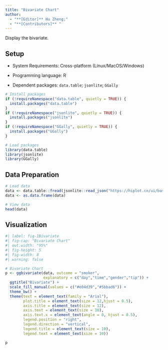 ```yaml
---
title: "Bivariate Chart"
author:
  - "**[Editor]** Hu Zheng;"
  - "**[Contributors]** "
---
```


Display the bivariate.

## Setup

-   System Requirements: Cross-platform (Linux/MacOS/Windows)

-   Programming language: R

-   Dependent packages: `data.table`; `jsonlite`; `GGally`

```r
# Install packages
if (!requireNamespace("data.table", quietly = TRUE)) {
  install.packages("data.table")
}
if (!requireNamespace("jsonlite", quietly = TRUE)) {
  install.packages("jsonlite")
}
if (!requireNamespace("GGally", quietly = TRUE)) {
  install.packages("GGally")
}

# Load packages
library(data.table)
library(jsonlite)
library(GGally)
```

## Data Preparation

```r
# Load data
data <- data.table::fread(jsonlite::read_json("https://hiplot.cn/ui/basic/bivariate/data.json")$exampleData$textarea[[1]])
data <- as.data.frame(data)

# View data
head(data)
```

## Visualization

```r
#| label: fig-1Bivariate
#| fig-cap: "Bivariate Chart"
#| out.width: "95%"
#| fig-height: 5
#| fig-width: 8
#| warning: false

# Bivariate Chart
p <- ggbivariate(data, outcome = "smoker", 
                 explanatory = c("day","time","gender","tip")) +
  ggtitle("Bivariate") +
  scale_fill_manual(values = c("#e04d39","#5bbad6")) +
  theme_bw() +
  theme(text = element_text(family = "Arial"),
        plot.title = element_text(size = 12,hjust = 0.5),
        axis.title = element_text(size = 12),
        axis.text = element_text(size = 10),
        axis.text.x = element_text(angle = 0, hjust = 0.5),
        legend.position = "right",
        legend.direction = "vertical",
        legend.title = element_text(size = 10),
        legend.text = element_text(size = 10))

p
```


